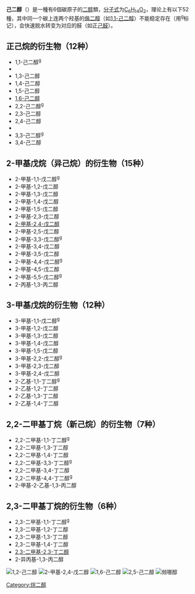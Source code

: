 '''己二醇'''（{{lang|en|''Hexanediol''}}）是一種有6個碳原子的[[二醇|二醇]]類，[[分子式|分子式]]为[[C6H14O2|C<sub>6</sub>H<sub>14</sub>O<sub>2</sub>]]，理论上有以下52種，其中同一个碳上连两个羟基的[[偕二醇|偕二醇]]（如[[1,1-己二醇|1,1-己二醇]]）不能稳定存在（用<sup>g</sup>标记），会快速脱水转变为对应的醛（如正[[己醛|己醛]]）。

==正己烷的衍生物（12种）==
* 1,1-己二醇<sup>g</sup>
* {{link-de|1,2-己二醇|1,2-Hexandiol}}
* 1,3-己二醇
* 1,4-己二醇
* 1,5-己二醇
* [[1,6-己二醇|1,6-己二醇]]
* 2,2-己二醇<sup>g</sup>
* 2,3-己二醇
* 2,4-己二醇
* {{link-de|2,5-己二醇|2,5-Hexandiol}}
* 3,3-己二醇<sup>g</sup>
* 3,4-己二醇

==2-甲基戊烷（异己烷）的衍生物（15种）==
* 2-甲基-1,1-戊二醇<sup>g</sup>
* 2-甲基-1,2-戊二醇
* 2-甲基-1,3-戊二醇
* 2-甲基-1,4-戊二醇
* 2-甲基-1,5-戊二醇
* 2-甲基-2,3-戊二醇
* [[2-甲基-2,4-戊二醇|2-甲基-2,4-戊二醇]]
* 2-甲基-2,5-戊二醇
* 2-甲基-3,3-戊二醇<sup>g</sup>
* 2-甲基-3,4-戊二醇
* 2-甲基-3,5-戊二醇
* 2-甲基-4,4-戊二醇<sup>g</sup>
* 2-甲基-4,5-戊二醇
* 2-甲基-5,5-戊二醇<sup>g</sup>
* 2-丙基-1,3-丙二醇

==3-甲基戊烷的衍生物（12种）==
* 3-甲基-1,1-戊二醇<sup>g</sup>
* 3-甲基-1,2-戊二醇
* 3-甲基-1,3-戊二醇
* 3-甲基-1,4-戊二醇
* 3-甲基-1,5-戊二醇
* 3-甲基-2,2-戊二醇<sup>g</sup>
* 3-甲基-2,3-戊二醇
* 3-甲基-2,4-戊二醇
*2-乙基-1,1-丁二醇<sup>g</sup>
*2-乙基-1,2-丁二醇
* 2-乙基-1,3-丁二醇
* 2-乙基-1,4-丁二醇

==2,2-二甲基丁烷（新己烷）的衍生物（7种）==
* 2,2-二甲基-1,1-丁二醇<sup>g</sup>
* 2,2-二甲基-1,3-丁二醇
* 2,2-二甲基-1,4-丁二醇
* 2,2-二甲基-3,3-丁二醇<sup>g</sup>
* 2,2-二甲基-3,4-丁二醇
* 2,2-二甲基-4,4-丁二醇<sup>g</sup>
* 2-甲基-2-乙基-1,3-丙二醇

==2,3-二甲基丁烷的衍生物（6种）==
* 2,3-二甲基-1,1-丁二醇<sup>g</sup>
* 2,3-二甲基-1,2-丁二醇
* 2,3-二甲基-1,3-丁二醇
* 2,3-二甲基-1,4-丁二醇
* [[频哪醇|2,3-二甲基-2,3-丁二醇]]
* 2-异丙基-1,3-丙二醇

[[File:1,2-Hexanediol_stereoisomers.svg|1,2-己二醇]]
[[File:2-Methyl-2,4-pentanediol.png|2-甲基-2,4-戊二醇]]
[[File:1,6-Hexanediol.svg|1,6-己二醇]]
[[File:Hexane-2,5-diol.svg|2,5-己二醇]]
[[File:Pinakol_Strukturformel.svg|频哪醇]]

{{chemdab}}
{{糖醇}}

[[Category:烷二醇|Category:烷二醇]]